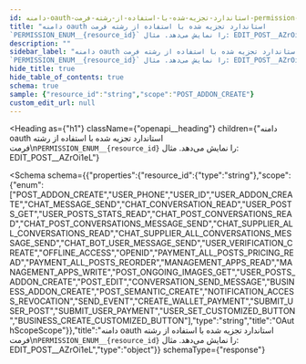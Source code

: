```yaml
---
id: دامنه-oauth-استاندارد-تجزیه-شده-با-استفاده-از-رشته-فرمت-permission-enum-resource-id-را-نمایش-می-دهد-مثال-edit-post-azroi-1-el
title: "دامنه oauth استاندارد تجزیه شده با استفاده از رشته فرمت
`PERMISSION_ENUM__{resource_id}` را نمایش می‌دهد. مثال: EDIT_POST__AZrOi1eL"
description: ""
sidebar_label: "دامنه oauth استاندارد تجزیه شده با استفاده از رشته فرمت
`PERMISSION_ENUM__{resource_id}` را نمایش می‌دهد. مثال: EDIT_POST__AZrOi1eL"
hide_title: true
hide_table_of_contents: true
schema: true
sample: {"resource_id":"string","scope":"POST_ADDON_CREATE"}
custom_edit_url: null
---
```



<Heading
  as={"h1"}
  className={"openapi__heading"}
  children={"دامنه oauth استاندارد تجزیه شده با استفاده از رشته فرمت\n`PERMISSION_ENUM__{resource_id}` را نمایش می‌دهد. مثال: EDIT_POST__AZrOi1eL"}
>
</Heading>





<Schema
  schema={{"properties":{"resource_id":{"type":"string"},"scope":{"enum":["POST_ADDON_CREATE","USER_PHONE","USER_ID","USER_ADDON_CREATE","CHAT_MESSAGE_SEND","CHAT_CONVERSATION_READ","USER_POSTS_GET","USER_POSTS_STATS_READ","CHAT_POST_CONVERSATIONS_READ","CHAT_POST_CONVERSATIONS_MESSAGE_SEND","CHAT_SUPPLIER_ALL_CONVERSATIONS_READ","CHAT_SUPPLIER_ALL_CONVERSATIONS_MESSAGE_SEND","CHAT_BOT_USER_MESSAGE_SEND","USER_VERIFICATION_CREATE","OFFLINE_ACCESS","OPENID","PAYMENT_ALL_POSTS_PRICING_READ","PAYMENT_ALL_POSTS_REORDER","MANAGEMENT_APPS_READ","MANAGEMENT_APPS_WRITE","POST_ONGOING_IMAGES_GET","USER_POSTS_ADDON_CREATE","POST_EDIT","CONVERSATION_SEND_MESSAGE","BUSINESS_ADDON_CREATE","POST_SEMANTIC_CREATE","NOTIFICATION_ACCESS_REVOCATION","SEND_EVENT","CREATE_WALLET_PAYMENT","SUBMIT_USER_POST","SUBMIT_USER_PAYMENT","USER_SET_CUSTOMIZED_BUTTON","BUSINESS_CREATE_CUSTOMIZED_BUTTON"],"type":"string","title":"OAuthScopeScope"}},"title":"دامنه oauth استاندارد تجزیه شده با استفاده از رشته فرمت\n`PERMISSION_ENUM__{resource_id}` را نمایش می‌دهد. مثال: EDIT_POST__AZrOi1eL","type":"object"}}
  schemaType={"response"}
>
  
</Schema>
            